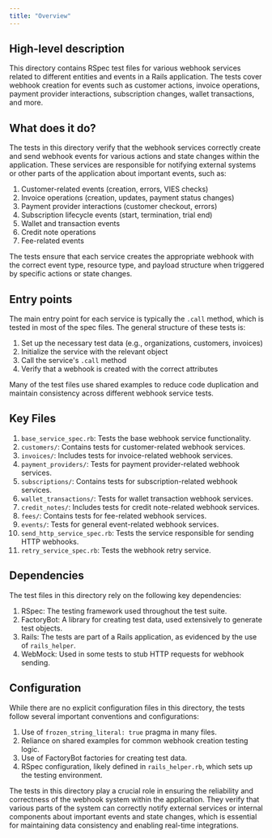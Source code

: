 ```yaml
---
title: "Overview"
---
```


## High-level description
This directory contains RSpec test files for various webhook services related to different entities and events in a Rails application. The tests cover webhook creation for events such as customer actions, invoice operations, payment provider interactions, subscription changes, wallet transactions, and more.

## What does it do?
The tests in this directory verify that the webhook services correctly create and send webhook events for various actions and state changes within the application. These services are responsible for notifying external systems or other parts of the application about important events, such as:

1. Customer-related events (creation, errors, VIES checks)
2. Invoice operations (creation, updates, payment status changes)
3. Payment provider interactions (customer checkout, errors)
4. Subscription lifecycle events (start, termination, trial end)
5. Wallet and transaction events
6. Credit note operations
7. Fee-related events

The tests ensure that each service creates the appropriate webhook with the correct event type, resource type, and payload structure when triggered by specific actions or state changes.

## Entry points
The main entry point for each service is typically the `.call` method, which is tested in most of the spec files. The general structure of these tests is:

1. Set up the necessary test data (e.g., organizations, customers, invoices)
2. Initialize the service with the relevant object
3. Call the service's `.call` method
4. Verify that a webhook is created with the correct attributes

Many of the test files use shared examples to reduce code duplication and maintain consistency across different webhook service tests.

## Key Files
1. `base_service_spec.rb`: Tests the base webhook service functionality.
2. `customers/`: Contains tests for customer-related webhook services.
3. `invoices/`: Includes tests for invoice-related webhook services.
4. `payment_providers/`: Tests for payment provider-related webhook services.
5. `subscriptions/`: Contains tests for subscription-related webhook services.
6. `wallet_transactions/`: Tests for wallet transaction webhook services.
7. `credit_notes/`: Includes tests for credit note-related webhook services.
8. `fees/`: Contains tests for fee-related webhook services.
9. `events/`: Tests for general event-related webhook services.
10. `send_http_service_spec.rb`: Tests the service responsible for sending HTTP webhooks.
11. `retry_service_spec.rb`: Tests the webhook retry service.

## Dependencies
The test files in this directory rely on the following key dependencies:

1. RSpec: The testing framework used throughout the test suite.
2. FactoryBot: A library for creating test data, used extensively to generate test objects.
3. Rails: The tests are part of a Rails application, as evidenced by the use of `rails_helper`.
4. WebMock: Used in some tests to stub HTTP requests for webhook sending.

## Configuration
While there are no explicit configuration files in this directory, the tests follow several important conventions and configurations:

1. Use of `frozen_string_literal: true` pragma in many files.
2. Reliance on shared examples for common webhook creation testing logic.
3. Use of FactoryBot factories for creating test data.
4. RSpec configuration, likely defined in `rails_helper.rb`, which sets up the testing environment.

The tests in this directory play a crucial role in ensuring the reliability and correctness of the webhook system within the application. They verify that various parts of the system can correctly notify external services or internal components about important events and state changes, which is essential for maintaining data consistency and enabling real-time integrations.